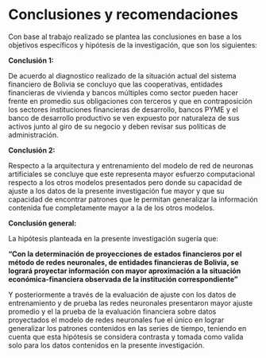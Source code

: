 
# Conclusiones y recomendaciones

Con base al trabajo realizado se plantea las conclusiones en base a los objetivos específicos y hipótesis de la investigación, que son los siguientes:


**Conclusión 1:**

De acuerdo al diagnostico realizado de la situación actual del sistema financiero de Bolivia se concluyo que las cooperativas, entidades financieras de vivienda y bancos múltiples como sector pueden hacer frente en promedio sus obligaciones con terceros y que en contraposición los sectores instituciones financieras de desarrollo, bancos PYME y el banco de desarrollo productivo se ven expuesto por naturaleza de sus activos junto al giro de su negocio y deben revisar sus políticas de administración.

**Conclusión 2:**

Respecto a la arquitectura y entrenamiento del modelo de red de neuronas artificiales se concluye que este representa mayor esfuerzo computacional respecto a los otros modelos presentados pero donde su capacidad de ajuste a los datos de la presente investigación fue mayor y que su capacidad de encontrar patrones que le permitan generalizar la información contenida fue completamente mayor a la de los otros modelos.


**Conclusión general:**

La hipótesis planteada en la presente investigación sugería que: 

**"Con la determinación de proyecciones de estados financieros por el método de redes neuronales, de entidades financieras de Bolivia, se logrará proyectar información con mayor aproximación a la situación económica-financiera observada de la institución correspondiente"**

Y posteriormente a través de la evaluación de ajuste con los datos de entrenamiento y de prueba las redes neuronales presentaron mayor ajuste promedio y el la prueba de la evaluación financiera sobre datos proyectados el modelo de redes neuronales fue el único en lograr generalizar los patrones contenidos en las series de tiempo, teniendo en cuenta que esta hipótesis se considera contrasta y tomada como valida solo para los datos contenidos en la presente investigación.







